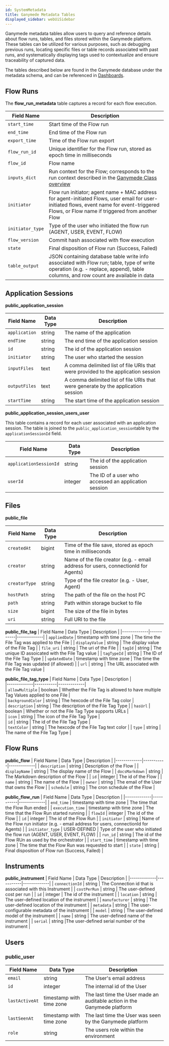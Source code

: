 ```yaml
---
id: SystemMetadata
title: Ganymede Metadata Tables
displayed_sidebar: webUiSidebar
---
```



Ganymede metadata tables allow users to query and reference details about flow runs, tables, and files stored within the Ganymede platform. These tables can be utilized for various purposes, such as debugging previous runs, locating specific files or table records associated with past runs, and systematically displaying tags used to contextualize and ensure traceability of captured data.

The tables described below are found in the Ganymede database under the metadata schema, and can be referenced in [Dashboards](../visualization/Dashboards.mdx).

## Flow Runs

The **flow_run_metadata** table captures a record for each flow execution.

| Field Name | Description |
|------------|-------------|
| `start_time` | Start time of the Flow run |
| `end_time` | End time of the Flow run |
| `export_time` | Time of the Flow run export |
| `flow_run_id` | Unique identifier for the Flow run, stored as epoch time in milliseconds |
| `flow_id` | Flow name |
| `inputs_dict` | Run context for the Flow; corresponds to the run context described in the [Ganymede Class overview](../../sdk/GanymedeClass.mdx#overview) |
| `initiator` | Flow run initiator; agent name + MAC address for agent-initiated Flows, user email for user-initiated flows, event name for event-triggered Flows, or Flow name if triggered from another Flow |
| `initiator_type` | Type of the user who initiated the flow run (AGENT, USER, EVENT, FLOW) |
| `flow_version` | Commit hash associated with flow execution |
| `state` | Final disposition of Flow run (Success, Failed) |
| `table_output` | JSON containing database table write info associated with Flow run; table, type of write operation (e.g. - replace, append), table columns, and row count are available in data | 

## Application Sessions

**public_application_session**

| Field Name | Data Type | Description |
|-------------|-----------|-------------|
| `application` | string | The name of the application |
| `endTime` | string | The end time of the application session |
| `id` | string | The id of the application session |                                                 
| `initiator` | string | The user who started the session |
| `inputFiles` | text | A comma delimited list of file URIs that were provided to the application session |
| `outputFiles` | text  |A comma delimited list of file URIs that were generate by the application session | |
| `startTime` | string |The start time of the application session  |

**public_application_session_users_user**

This table contains a record for each user associated with an application session.  The table is joined to the `public_application_session`table by the `applicationSessionId` field.

| Field Name | Data Type | Description |
|-------------|-----------|-------------|
| `applicationSessionId` | string | The id of the application session |
| `userId` | integer | The ID of a user who accessed an application session |

## Files

**public_file**

| Field Name | Data Type | Description |
|-------------|-----------|-------------|
| `createdAt` | bigint | Time of the file save, stored as epoch time in milliseconds |
| `creator` | string | Name of the file creator (e.g. - email address for users, connectionId for Agents) |
| `creatorType` | string | Type of the file creator (e.g. - User, Agent) |
| `hostPath` | string | The path of the file on the host PC |
| `path` | string | Path within storage bucket to file |
| `size` | bigint | The size of the file in bytes |
| `uri` | string | Full URI to the file |


**public_file_tag**
| Field Name | Data Type | Description |
|-------------|-----------|-------------|
| `appliedDate` | timestamp with time zone | The time the File Tag was applied to the File |
| `displayValue` | string | The display value of the File Tag |
| `file_uri` | string | The uri of the File |
| `tagId` | string | The unique ID assoicated with the File Tag value |
| `tagTypeId` | string | The ID of the File Tag Type |
| `updatedDate` | timestamp with time zone | The time the File Tag was updated (if allowed) |
| `url` | string | The URL associated with the File Tag value |

**public_file_tag_type**
| Field Name | Data Type | Description |                                     
|-------------|-----------|-------------|                                    
| `allowMultiple` | boolean | Whether the File Tag is allowed to have multiple Tag Values applied to one File |                                                
| `backgroundColor` | string | The hexcode of the File Tag color |                                    
| `description` | string | The description of the File Tag Type |
| `hasUrl` | boolean | Whether or not the File Tag Type supports URLs |                                                       
| `icon` | string | The icon of the File Tag Type |                                               
| `id` | string | The id of the File Tag Type |                                                 
| `textColor` | string | The hexcode of the File Tag text color |
| `type` | string | The name of the File Tag Type |  

## Flow Runs

**public_flow**
| Field Name | Data Type | Description |
|-------------|-----------|-------------|
| `description` | string | Description of the Flow |
| `displayName` | string | The display name of the Flow |
| `docsMarkdown` | string | The Markdown description of the Flow |
| `id` | integer | The id of the Flow |
| `name` | string | The name of the Flow |
| `owner` | string | The email of the User that owns the Flow |
| `schedule` | string | The cron schedule of the Flow |

**public_flow_run**
| Field Name | Data Type | Description |
|-------------|-----------|-------------|
| `end_time` | timestamp with time zone | The time that the Flow Run ended |
| `execution_time` | timestamp with time zone | The time that the Flow Run started running |
| `flowId` | integer | The id of the Flow |
| `id` | integer | The id of the Flow Run |
| `initiator` | string | Name of the Flow run initiator (e.g. - email address for users, connectionId for Agents) |
| `initiator_type` | USER-DEFINED | Type of the user who initiated the flow run (AGENT, USER, EVENT, FLOW)  |
| `run_id` | string | The id of the Flow RUn as used by the orchestrator |
| `start_time` | timestamp with time zone | The time that the Flow Run was requested to start |
| `state` | string | Final disposition of Flow run (Success, Failed) |

## Instruments

**public_instrument**
| Field Name | Data Type | Description |
|-------------|-----------|-------------|
| `connectionId` | string | The Connection id that is associated with this Instrument |
| `costPerRun` | string | The user-defined cost per run |
| `id` | integer | The id of the instrument |
| `location` | string | The user-defined location of the instrument |
| `manufacturer` | string | The user-defined location of the instrument |
| `metadata` | string | The user-configurable metadata of the instrument |
| `model` | string | The user-defined model of the instrument |
| `name` | string | The user-defined name of the instrument |
| `serial` | string |The user-defined serial number of the instrument |

## Users

### public_user
| Field Name | Data Type | Description |
|-------------|-----------|-------------|
| `email` | string | The User's email address |
| `id` | integer | The internal id of the User |
| `lastActiveAt` | timestamp with time zone | The last time the User made an auditable action in the Ganymede platform |
| `lastSeenAt` | timestamp with time zone | The last time the User was seen by the Ganymede platform |
| `role` | string | The users role within the environment |

